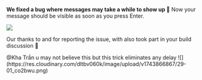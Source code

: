 
<ReleaseVideo src="https://res.cloudinary.com/dltbv060k/video/upload/v1742050496/29-01_vbkmmp.mp4"/>

**We fixed a bug where messages may take a while to show up 🍟**
Now your message should be visible as soon as you press Enter. 

![](https://res.cloudinary.com/dltbv060k/image/upload/v1742050492/29-02_l3t7p8.png)

Our thanks to <ReleaseUser name="kha" /> and <ReleaseUser name="huy"/> for reporting the issue, with <ReleaseUser name="huy"/> also took part in your build discussion 🙇

<ReleaseBuild>
<ReleaseUser name="huy" /> @Kha Trần u may not believe this but this trick eliminates any delay
![](https://res.cloudinary.com/dltbv060k/image/upload/v1743866867/29-01_co2bwu.png)
</ReleaseBuild>
